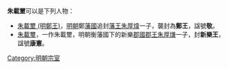 '''朱載壐'''可以是下列人物：
* [[朱載壐_(明鄭王)|朱載壐 (明鄭王)]]，[[明朝|明朝]]鄭[[藩國|藩國]]追封[[藩王|藩王]][[朱厚煒|朱厚煒]]一子，襲封為'''鄭王'''，諡號'''敬'''。
* [[朱載璽|朱載璽]]，一作朱載壐，明朝衡藩國下的新樂[[郡國|郡國]][[郡王|郡王]][[朱厚熑|朱厚熑]]一子，封'''新樂王'''，諡號'''康憲'''。

{{disambig|Cat=三字朱姓人名消歧义}}

[[Category:明朝宗室|Category:明朝宗室]]